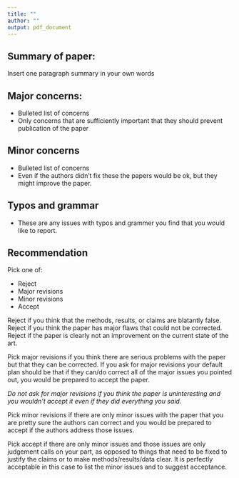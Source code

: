 ```yaml
---
title: ""
author: ""
output: pdf_document
---
```


## Summary of paper:

Insert one paragraph summary in your own words

## Major concerns:

* Bulleted list of concerns
* Only concerns that are sufficiently important that they should prevent publication of the paper

## Minor concerns

* Bulleted list of concerns
* Even if the authors didn't fix these the papers would be ok, but they might improve the paper. 

## Typos and grammar

* These are any issues with typos and grammer you find that you would like to report. 

## Recommendation

Pick one of:

* Reject
* Major revisions
* Minor revisions
* Accept

Reject if you think that the methods, results, or claims are blatantly false. Reject if you think the paper has major flaws that could not be corrected. Reject if the paper is clearly not an improvement on the current state of the art. 

Pick major revisions if you think there are serious problems with the paper but that they can be corrected. If you ask for major revisions your default plan should be that if they can/do correct all of the major issues you pointed out, you would be prepared to accept the paper. 

*Do not ask for major revisions if you think the paper is uninteresting and you wouldn't accept it even if they did everything you said.*

Pick minor revisions if there are only minor issues with the paper that you are pretty sure the authors can correct and you would be prepared to accept if the authors address those issues.

Pick accept if there are only minor issues and those issues are only judgement calls on your part, as opposed to things that need to be fixed to justify the claims or to make methods/results/data clear. It is perfectly acceptable in this case to list the minor issues and to suggest acceptance.
